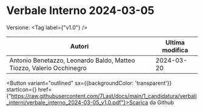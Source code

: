 

# Verbale Interno 2024-03-05

Versione: <Tag label={"v1.0"} />



|                               Autori                               |Ultima modifica|
|--------------------------------------------------------------------|---------------|
|Antonio Benetazzo, Leonardo Baldo, Matteo Tiozzo, Valerio Occhinegro|   2024-03-20  |

<Button variant="outlined" sx={{backgroundColor: 'transparent'}} startIcon={<GithubIcon />} href={"https://raw.githubusercontent.com/7Last/docs/main/1_candidatura/verbali_interni/verbale_interno_2024-03-05_v1.0.pdf"}>Scarica da Github</Button>